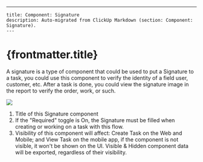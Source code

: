 ---
    title: Component: Signature
    description: Auto-migrated from ClickUp Markdown (section: Component: Signature).
    ---

# {frontmatter.title}

A signature is a type of component that could be used to put a Signature to a task, you could use this component to verify the identity of a field user, customer, etc. After a task is done, you could view the signature image in the report to verify the order, work, or such.

![](https://t3837933.p.clickup-attachments.com/t3837933/19781bd6-2236-4b74-97e4-4e6f25d04250/image.png)
1. Title of this Signature component
2. If the "Required" toggle is On, the Signature must be filled when creating or working on a task with this flow.
3. Visibility of this component will affect: Create Task on the Web and Mobile; and View Task on the mobile app, if the component is not visible, it won't be shown on the UI. Visible & Hidden component data will be exported, regardless of their visibility.
